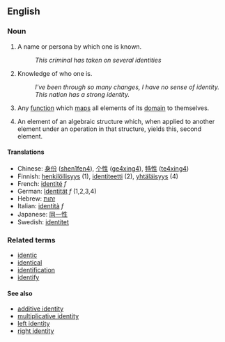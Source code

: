 ==English==

===Noun===

# A name or persona by which one is known.
#: ''This criminal has taken on several identities''
# Knowledge of who one is.
#: ''I've been through so many changes, I have no sense of identity.''
#: ''This nation has a strong identity.''
# {{cattag2|algebra|computing}} Any [[function]] which [[map]]s all elements of its [[domain]] to themselves.
# {{algebra}} An element of an algebraic structure which, when applied to another element under an operation in that structure, yields this, second element.

====Translations====
*Chinese: [[身份]] ([[shen1fen4]]), [[个性]] ([[ge4xing4]]), [[特性]] ([[te4xing4]])
*Finnish: [[henkilöllisyys]] (1), [[identiteetti]] (2), [[yhtäläisyys]] (4)
*French: [[identité]] ''f''
*German: [[Identität]] ''f'' (1,2,3,4)
*Hebrew: [[זהות]]
*Italian: [[identità]] ''f''
*Japanese: [[同一性]]
*Swedish: [[identitet]]

===Related terms===
*[[identic]]
*[[identical]]
*[[identification]]
*[[identify]]

====See also====
*[[additive identity]]
*[[multiplicative identity]]
*[[left identity]]
*[[right identity]]